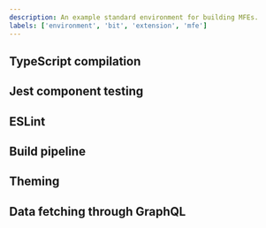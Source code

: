```yaml
---
description: An example standard environment for building MFEs.
labels: ['environment', 'bit', 'extension', 'mfe']
---
```


## TypeScript compilation

## Jest component testing

## ESLint

## Build pipeline

## Theming

## Data fetching through GraphQL



